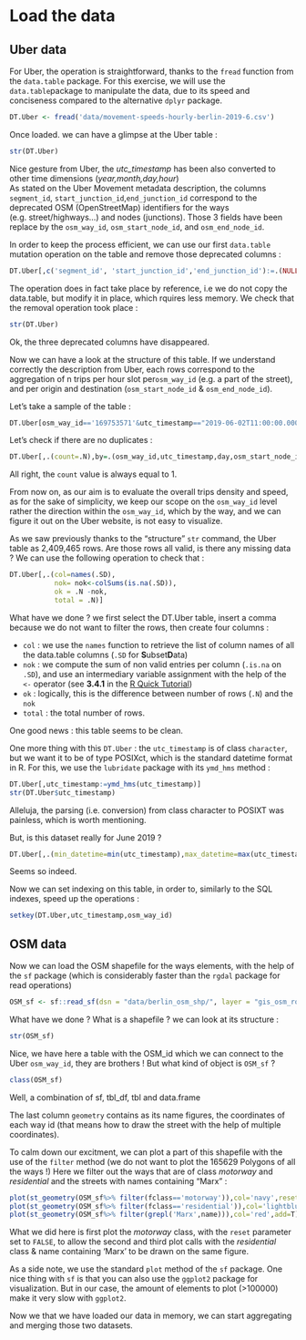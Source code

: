 # Load the data {#load_the_data}


## Uber data
For Uber, the operation is straightforward, thanks to the `fread` function from the `data.table` package. For this exercise, we will use the `data.table`package to manipulate the data, due to its speed and conciseness compared to the alternative `dplyr` package.
```r
DT.Uber <- fread('data/movement-speeds-hourly-berlin-2019-6.csv')
```
Once loaded. we can have a glimpse at the Uber table :
```r
str(DT.Uber)
```

Nice gesture from Uber, the _utc_timestamp_ has been also converted to other time dimensions (_year,month,day,hour_)  
As stated on the Uber Movement metadata description, the columns `segment_id`, `start_junction_id`,`end_junction_id` correspond to the deprecated OSM (OpenStreetMap) identifiers for the ways (e.g. street/highways...) and nodes (junctions). Those 3 fields have been replace by the  `osm_way_id`, `osm_start_node_id`, and  `osm_end_node_id`.

In order to keep the process efficient, we can use our first `data.table` mutation operation on the table and remove those deprecated columns :
```r
DT.Uber[,c('segment_id', 'start_junction_id','end_junction_id'):=.(NULL,NULL,NULL)]
```

The operation does in fact take place by reference, i.e we do not copy the data.table, but modify it in place, which rquires less memory.
We check that the removal operation took place :
```r
str(DT.Uber)
```
Ok, the three deprecated columns have disappeared.

Now we can have a look at the structure of this table. If we understand correctly the description from Uber, each rows correspond to the aggregation of n trips per hour slot per`osm_way_id` (e.g. a part of the street), and per origin and destination (`osm_start_node_id` & `osm_end_node_id`). 

Let's take a sample of the table :

```r
DT.Uber[osm_way_id=='169753571'&utc_timestamp=="2019-06-02T11:00:00.000Z"][order(utc_timestamp)][,!c("month","day","year","hour")]
```

Let's check if there are no duplicates :

```r
DT.Uber[,.(count=.N),by=.(osm_way_id,utc_timestamp,day,osm_start_node_id,osm_end_node_id)][order(-count)][,.(mean_count=mean(count),std_count=sd(count))]
```
All right, the `count` value is always equal to 1.

From now on, as our aim is to evaluate the overall trips density and speed, as for the sake of simplicity, we keep our scope on the `osm_way_id` level rather the direction within the `osm_way_id`, which by the way, and we can figure it out on the Uber website, is not easy to visualize.

As we saw previously thanks to the "structure" `str` command, the Uber table as 2,409,465 rows.
Are those rows all valid, is there any missing data ? We can use the following operation to check that :
```r
DT.Uber[,.(col=names(.SD),
           nok= nok<-colSums(is.na(.SD)),
           ok = .N -nok,
           total = .N)]
```
What have we done ? we first select the DT.Uber table, insert a comma because we do not want to filter the rows, then create four columns :

* `col` : we use the `names` function to retrieve the list of column names of all the data.table columns (`.SD` for **S**ubset**D**ata)
* `nok` : we compute the sum of non valid entries per column (`.is.na` on `.SD`), and use an intermediary variable assignment with the help of the `<-` operator (see **3.4.1** in the [R Quick Tutorial](http://franknarf1.github.io/r-tutorial/_book/tables.html#tables))
* `ok` : logically, this is the difference between number of rows (`.N`) and the `nok`
* `total` : the total number of rows.

One good news : this table seems to be clean.


One more thing with this `DT.Uber` : the `utc_timestamp` is of class `character`, but we want it to be of type POSIXct, which is the standard datetime format in R. For this, we use the `lubridate` package with its `ymd_hms` method :

```r
DT.Uber[,utc_timestamp:=ymd_hms(utc_timestamp)]
str(DT.Uber$utc_timestamp)
```
Alleluja, the parsing (i.e. conversion) from class character to POSIXT was painless, which is worth mentioning.


But, is this dataset really for June 2019 ?
```r
DT.Uber[,.(min_datetime=min(utc_timestamp),max_datetime=max(utc_timestamp))]
```

Seems so indeed.

Now we can set indexing on this table, in order to, similarly to the SQL indexes, speed up the operations :
```r
setkey(DT.Uber,utc_timestamp,osm_way_id)
```


## OSM data

Now we can load the OSM shapefile for the ways elements, with the help of the `sf` package (which is considerably faster than the `rgdal` package for read operations)

```r
OSM_sf <- sf::read_sf(dsn = "data/berlin_osm_shp/", layer = "gis_osm_roads_free_1")
```

What have we done ? What is a shapefile ? we can look at its structure :
```r
str(OSM_sf)
```

Nice, we have here a table with the OSM_id which we can connect to the Uber `osm_way_id`, they are brothers !
But what kind of object is `OSM_sf` ?
```r
class(OSM_sf)
```

Well, a combination of sf, tbl_df, tbl and data.frame

The last column `geometry` contains as its name figures, the coordinates of each way id (that means how to draw the street with the help of multiple coordinates).

To calm down our excitment, we can plot a part of this shapefile with the use of the `filter` method (we do not want to plot the 165629 Polygons of all the ways !)
Here we filter out the ways that are of class _motorway_ and _residential_ and the streets with names containing "Marx" :

```r
plot(st_geometry(OSM_sf%>% filter(fclass=='motorway')),col='navy',reset=F)
plot(st_geometry(OSM_sf%>% filter(fclass=='residential')),col='lightblue',add=T)
plot(st_geometry(OSM_sf%>% filter(grepl('Marx',name))),col='red',add=T)
```

What we did here is first plot the _motorway_ class, with the `reset` parameter set to `FALSE`, to allow the second and third plot calls with the _residential_ class  & name containing 'Marx' to be drawn on the same figure.

As a side note, we use the standard `plot` method of the `sf` package. One nice thing with `sf` is that you can also use the `ggplot2` package for visualization. But in our case, the amount of elements to plot (>100000) make it very slow with `ggplot2`.

Now we that we have loaded our data in memory, we can start aggregating and merging those two datasets.



